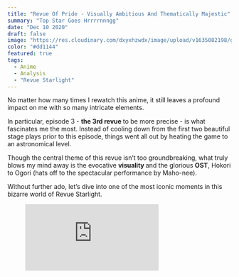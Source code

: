 ```yaml
---
title: "Revue Of Pride - Visually Ambitious And Thematically Majestic"
summary: "Top Star Goes Hrrrrnnngg"
date: "Dec 10 2020"
draft: false
image: "https://res.cloudinary.com/dxyxhzwdx/image/upload/v1635082198/gaftonosh/2021/10/2021-05-03-06_58_03-Greenshot.webp"
color: "#dd1144"
featured: true
tags:
  - Anime
  - Analysis
  - "Revue Starlight"
---
```


<div className="richtext pb-8">
  <p>
    No matter how many times I rewatch this anime, it still leaves a profound
    impact on me with so many intricate elements.
  </p>
  <p>
    In particular, episode 3 - <strong>the 3rd revue </strong>to be more precise
    - is what fascinates me the most. Instead of cooling down from the first two
    beautiful stage plays prior to this episode, things went all out by heating
    the game to an astronomical level.
  </p>
  <p>
    Though the central theme of this revue isn’t too groundbreaking, what truly
    blows my mind away is the evocative <strong>visuality </strong>and the
    glorious <strong>OST</strong>, Hokori to Ogori (hats off to the spectacular
    performance by Maho-nee).
  </p>
  <p>
    Without further ado, let’s dive into one of the most iconic moments in this
    bizarre world of Revue Starlight.
  </p>
  <figure className="kg-card kg-embed-card">
    <iframe
      allow="accelerometer; autoplay; clipboard-write; encrypted-media; gyroscope; picture-in-picture"
      allowFullScreen=""
      frameBorder={0}
      loading="lazy"
      src="https://www.youtube.com/embed/tg7qZzwqWYQ?feature=oembed"
      title="Hokori to Ogori (Pride and Arrogance) - Shoujo Kageki Revue Starlight EP 3 Insert Song"
    />
  </figure>
  <center>
    <h2>
      <b>Premise</b>
    </h2>
  </center>
  <p>
    As the stage came to life, the atmosphere shifted entirely from the cheerful
    tone of the slice-of-life on the <strong>surface</strong> to a fiery and
    solemn setting of the <strong>underground</strong> competition.
  </p>
  <p>
    <em>
      The lighting usage is spot-on as the contenders made their entrances.
    </em>
  </p>
  <p>
    While Karen casually made her debut, Maya gracefully descended from the
    summit. This prologue is likely a metaphor for their power gap.
  </p>
  <p>
    <em>However, Maya isn’t one to look down on her foes.</em>
  </p>
  <p>
    To demonstrate her title of being the 99th class leader, Maya had decided to
    examine this challenger by standing on <strong>equal ground</strong> with
    her.
  </p>
  <figure className="kg-card kg-image-card kg-width-wide">
    <img
      src="http://testghost.mo.cloudinary.net/image/upload/q_80/v1/gaftonosh/2021/10/2020-12-09-21_28_54-greenshot.webp"
      alt=""
      loading="lazy"
      height={1080}
      width={1920}
      className="kg-image hoverZoomLink"
    />
  </figure>
  <p>
    Despite the enthusiasm emitted from the build-up, the opening is rather
    chilling as it gave off the impression of a majestic, high-class ball of the
    <em> </em>
    <strong>nobles </strong>than a regular duel between{" "}
    <strong>knights </strong>or whatever you wanna call the girls in this spooky
    playground.
  </p>
  <p>
    <em>
      Nonetheless, things escalated fast as the Karen and Maya boldly affirm
      their stance.
    </em>
  </p>
  <figure className="kg-card kg-image-card kg-width-wide">
    <img
      src="http://testghost.mo.cloudinary.net/image/upload/q_80/v1/gaftonosh/2021/10/image-2-1-1.webp"
      alt=""
      loading="lazy"
      height={1069}
      width={1901}
      className="kg-image hoverZoomLink"
    />
  </figure>
  <blockquote>
    <em>
      I should be able to see – <strong>Karen</strong>
    </em>
    <br />
    <br />
    <em>
      No, you should not see – <strong>Maya</strong>
    </em>
    <br />
    <br />
    <em>
      The view from the top of that tower – <strong>Both</strong>
    </em>
  </blockquote>
  <p>
    It boggles the mind how quickly Maya shot Karen down with her desire to
    ascend the very top.
  </p>
  <div className="special-quote">
    <p className="g-grid__text">
      While this, at first glance, reflects the <strong>arrogance</strong> of
      Maya, as the song’s title suggests, there is more to the context to
      consider.
      <br />
      <br />
      Karen is technically a newcomer to this Revue industry; hence her barging in
      and declaring that she’ll take the star tiara is kind of a part of her <strong>
        arrogance
      </strong> too.
    </p>
  </div>
  <p>
    So in just a single line of the revue theme track, the arena was set ablaze
    as{" "}
    <em>
      <strong>neither of the girls was willing to back down</strong>
    </em>
    , which effectively brought us to the initial clash.
  </p>
  <center>
    <h2>
      <b>First Impact</b>
    </h2>
  </center>
  <blockquote>
    <p>What lies in your heart? What do your twinkling eyes seek?</p>
    <p>
      I still can’t reach that star, but for the sake of that promise, I’ll keep
      on charging ahead
    </p>
    <cite>
      <b>Karen</b>
    </cite>
  </blockquote>
  <p>
    Admittedly, this is quite a tricky part of the encounter since I'm not sure
    whether Karen was curious about Maya as a <strong>person </strong>or as a{" "}
    <strong>top star.</strong>
  </p>
  <p>
    The latter would imply that Karen sought to defeat Maya regardless of what
    fueled her, for{" "}
    <strong>
      <em>that promise</em>
    </strong>{" "}
    was Karen's prime goal here.
  </p>
  <p>
    On the other hand, the former leaned towards a{" "}
    <strong>personal interest</strong>, which I don't find to be the case
    because, as mentioned before, the <strong>promise</strong> is more important
    to Karen.
  </p>
  <figure className="kg-card kg-image-card kg-width-wide">
    <img
      src="http://testghost.mo.cloudinary.net/image/upload/q_80/v1/gaftonosh/2021/10/shoujo-kagekie29886revue-starlight-03-11.mp4_.00_02_11_02.still005.webp"
      alt=""
      loading="lazy"
      height={1080}
      width={1920}
      className="kg-image hoverZoomLink"
    />
  </figure>
  <p>
    The fight raged on for a short while until Maya issued a brief pause.{" "}
    <em>Her eyes lit a strong sense of distraught</em> as she questioned Karen
    of her motivation behind her participation in the revue.
  </p>
  <p>
    At the same time, it is noticeable how{" "}
    <em>
      Maya was able to effortlessly fend off Karen's fierce strikes, using just
      one hand to block her full blow
    </em>
    , which is pretty hype and, again, showcased the <strong>arrogance</strong> of
    Maya.
  </p>
  <figure className="kg-card kg-image-card kg-width-wide">
    <img
      src="http://testghost.mo.cloudinary.net/image/upload/q_80/v1/gaftonosh/2021/10/2020-12-09-17_41_37-greenshot.webp"
      alt=""
      loading="lazy"
      height={1080}
      width={1920}
      className="kg-image hoverZoomLink"
    />
  </figure>
  <p>
    I really love the way Maya delivered the <strong>"together?"</strong> in a
    pondered manner upon Karen's outrageous declaration. Most likely, there was
    only one thing that occupied her thought at the given time.
  </p>
  <div className="special-quote">
    <p className="g-grid__text">
      How can such a prestigious mantle be "shared" by more than one person?
    </p>
  </div>
  <p>
    Technically speaking, Karen's answer was rather disappointing,{" "}
    <em>at least from Maya's perspective.</em>
  </p>
  <p>
    To Maya, this is <strong>heresy</strong>. The "holy grail" of the revue is
    meant for a single winner, nothing more, nothing less, hence her urge to{" "}
    <strong>fix </strong>this faulty notion of a naive Karen.
  </p>
  <p>
    This speaks volumes of Maya's straightforward nature since{" "}
    <em>idealism has no place to confront her.</em>
  </p>
  <p>
    At this point, it appeared that Maya had been painted as your typical "boss"
    class antagonist with one sole objective in mind:{" "}
    <strong>utmost supremacy.</strong>
  </p>
  <p>However, is that really the case here?</p>
  <p>
    In my view, the second phase would tell us a different story in this regard,
    as Maya sincerely expressed herself in many elegant ways.
  </p>
  <center>
    <h2>
      <b>Where It Truly Begins</b>
    </h2>
  </center>
  <figure className="kg-card kg-image-card kg-width-wide">
    <img
      src="http://testghost.mo.cloudinary.net/image/upload/q_80/v1/gaftonosh/2021/10/2020-12-09-21_38_37-greenshot.webp"
      alt=""
      loading="lazy"
      height={1080}
      width={1920}
      className="kg-image hoverZoomLink"
    />
  </figure>
  <p>
    No longer messing around, Maya unleashed her true might as the head of 99th
    class,
    <strong>
      {" "}
      bending reality, no, the stage to her own will, as the lyric implies.
    </strong>
  </p>
  <p>
    I don't know about you, but this moment was just pure fire as{" "}
    <em>
      the way the details of the revue slowly interwove and danced to Maya's
      tune
    </em>{" "}
    is just a sight to behold.
  </p>
  <p>
    So far, <strong>red </strong>and <strong>gray </strong>have been the main
    palettes of this revue. This, of course, is no strange thing for they
    represent the girls respectively, mostly from their outfit design.
  </p>
  <figure className="kg-card kg-image-card">
    <img
      src="https://cdn.discordapp.com/attachments/901821911649099796/901825395207331861/maya-gawd-1.gif"
      alt=""
      loading="lazy"
      className="kg-image"
    />
  </figure>
  <p>
    As Maya finished her chanting, the theater came into full view in all of its
    glory.
  </p>
  <div className="special-quote">
    <p className="g-grid__text">
      The roles are now reversed, Karen is no longer the challenger, but
      instead, it was Maya who was taking total control and non-stop taunting
      her opponent with <strong>pride and arrogance.</strong>
    </p>
  </div>
  <p>
    The atmosphere now consisted of nothing but glowing spirits between the
    actors, thus further accentuated the tragic undertone behind the harsh truth
    of this <strong>vicious cycle</strong>.
  </p>
  <figure className="kg-card kg-image-card kg-width-wide">
    <img
      src="http://testghost.mo.cloudinary.net/image/upload/q_80/v1/gaftonosh/2021/10/2020-12-09-21_58_30-greenshot.webp"
      alt=""
      loading="lazy"
      height={1080}
      width={1920}
      className="kg-image hoverZoomLink"
    />
  </figure>
  <blockquote>
    <p>Come climb up here, if you have the resolve</p>
    <p>Try to tear me down, show me your fury</p>
    <p>Do not be at the mercy of the beast that lies within you</p>
    <p>I have no need for those who lack willpower</p>
    <p>I want you to show you are fighting with your pride on the line</p>
    <cite>
      <b>Maya</b>
    </cite>
  </blockquote>
  <p>
    While it is undeniable that Maya is inherently competitive, she, however,{" "}
    <strong>
      does acknowledge those who put their best on the line when facing her.
    </strong>
  </p>
  <p>
    For the record, there hasn't been any instance of Maya looking down on other
    opponents.
  </p>
  <center>
    <h2>
      <b>The Tip Of The Iceberg</b>
    </h2>
  </center>
  <p>
    It might be a bit irrelevant to the topic but, earlier in episode 3, almost
    every moment featuring Maya is merely her seemingly taking some random
    glances and sending greetings to her peers.
  </p>
  <p>
    Unexpectedly, when this stage manifested, all of these elements would then
    hold much more value and <strong>weight </strong>than they originally
    appeared to.
  </p>
  <figure className="kg-card kg-image-card kg-width-wide">
    <img
      src="http://testghost.mo.cloudinary.net/image/upload/q_80/v1/gaftonosh/2021/10/2020-12-09-22_00_24-greenshot.webp"
      alt=""
      loading="lazy"
      height={1080}
      width={1920}
      className="kg-image hoverZoomLink"
    />
  </figure>
  <div className="special-quote">
    <p className="g-grid__text">
      The essence behind Maya's character is to take the top spot by giving her
      all, holding nothing back, even if it means transforming into a{" "}
      <strong>beast</strong>.<br />
      <br />
      This goes to show how tempting and distasteful the environment of creating
      the <strong>best of the best</strong> is.
    </p>
  </div>
  <p>
    Therefore, Karen's idea of reaching the top star{" "}
    <strong>with someone else</strong> is a pipedream, a ludicrous wish to Maya;
    hence her being mildly furious and going all out in this second phase.
  </p>
  <blockquote>
    <p>There is but one lone star on the stage</p>
    <p>Desire it</p>
    <p>Starve for it</p>
    <p>Thirst for it</p>
    <p>Fight for it</p>
    <cite>
      <b>Maya</b>
    </cite>
  </blockquote>
  <p>
    The best thing about this revue is how it not only{" "}
    <strong>solidified Maya's character and ideal</strong> but also served as a
    subtle <strong>foreshadowing</strong> for something much more climactic to
    come.
  </p>
  <p>
    For those who have already finished the anime, you can already tell the
    reason for this quick line-up shot as Maya poured her heart out with the
    song and dance.
  </p>
  <figure className="kg-card kg-image-card">
    <img
      src="https://cdn.discordapp.com/attachments/901821911649099796/901826439874220042/ezgif.com-gif-maker.gif"
      alt=""
      loading="lazy"
      className="kg-image"
    />
  </figure>
  <p>
    <em>
      Nana stood out the most with only the lower half of her face revealed in
      contrast to the other three, indicating that there's much to her character
      compared to other candidates.
    </em>
  </p>
  <p>
    I mean, everything adds up, to be honest, when you look at this series as a
    whole and connect this segment with "something" in the later events to come,
    it's simply mesmerizing (<strong>NANA </strong>HYPE).
  </p>
  <p>But I digress.</p>
  <figure className="kg-card kg-width-wide kg-gallery-card">
    <div className="kg-gallery-container">
      <div className="kg-gallery-row">
        <div className="kg-gallery-image">
          <img
            src="http://testghost.mo.cloudinary.net/image/upload/q_80/v1/gaftonosh/2021/10/2020-12-09-22_11_27-greenshot.webp"
            alt=""
            loading="lazy"
            height={1080}
            width={1920}
            className="hoverZoomLink"
          />
        </div>
        <div className="kg-gallery-image">
          <img
            src="http://testghost.mo.cloudinary.net/image/upload/q_80/v1/gaftonosh/2021/10/2020-12-09-22_11_36-greenshot.webp"
            alt=""
            loading="lazy"
            height={1080}
            width={1920}
            className="hoverZoomLink"
          />
        </div>
      </div>
    </div>
  </figure>
  <p>
    Maya's resolution might not be absolute and flawed from the context of the
    story, it still strikes me as a practical approach to the revue or
    competition in general.
  </p>
  <p>
    No matter how you look at it, there can only be one winner, which ultimately
    led us to the final phase, the climax.
  </p>
  <figure className="kg-card kg-image-card kg-width-wide">
    <img
      src="http://testghost.mo.cloudinary.net/image/upload/q_80/v1/gaftonosh/2021/10/2020-12-09-22_11_52-greenshot.webp"
      alt=""
      loading="lazy"
      height={1080}
      width={1920}
      className="kg-image hoverZoomLink"
    />
  </figure>
  <center>
    <h2>
      <b>The Peak</b>
    </h2>
  </center>
  <blockquote>
    <p>Going higher, shining brighter</p>
    <p>I will illuminate the horizon</p>
    <p>A single step forward is a step closer to my dream</p>
    <p>That is pride</p>
    <br />
    <p>Going higher, shining brighter</p>
    <p>Towards unreachable heights</p>
    <p>That is my pride</p>
    <cite>
      <b>Maya</b>
    </cite>
  </blockquote>
  <figure className="kg-card kg-image-card kg-width-full">
    <img
      src="http://testghost.mo.cloudinary.net/image/upload/q_80/v1/gaftonosh/2021/10/shoujo-kagekie29886revue-starlight-03-11.mp4_.00_04_11_18.still012.webp"
      alt=""
      loading="lazy"
      height={1069}
      width={1901}
      className="kg-image hoverZoomLink"
    />
  </figure>
  <p>
    Maya reinforces her ideal by proclaiming to reach an{" "}
    <strong>infinite height</strong>, and IMO this is where Maya truly shines as
    a character.
  </p>
  <p>
    Think about it, Maya is like a monarch standing on top of the mountain,
    undefeated, uncontended, yet she refused to rest on her laurels.
  </p>
  <p>
    Despite her recognizing and understanding the pains, despairs, and tragedies
    that engulf the fallen ones,{" "}
    <strong>Maya would not feel pity for them</strong>.
  </p>
  <p>
    Instead, she strives to push herself further. Not because she doesn't care
    about her peers,{" "}
    <strong>
      <em>but as a means to pay her respect to them.</em>
    </strong>
  </p>
  <div className="special-quote">
    <p className="g-grid__text">
      <strong>
        The top star means nothing without those failing to reach it
      </strong>
      . In truth, only desolation and despair await the defeated.
      <br />
      <br />
      YET, painful as it is, <em>Maya must carry on</em>.<br />
      <br />
      Otherwise, everything she had done would prove to be meaningless, and the
      effort of those girls would have been wasted as well.
      <br />
      <br />
      For those who were chasing behind her, and as proof of her determination, Maya
      would not stop for anything, even if at the cost of remaining a lone star,
      that is her <strong>pride</strong>.
    </p>
  </div>
  <p>
    <em>With this, everything came together as one.</em>
  </p>
  <p>
    It felt as though the{" "}
    <strong>
      theme, the characters, the visual, and the music all clashed against one
      another to vie for supremacy.
    </strong>{" "}
    Therein, this put me in a difficult position for I could not even make up my
    mind lol.
  </p>
  <figure className="kg-card kg-image-card kg-card-hascaption">
    <img
      src="https://cdn.discordapp.com/attachments/901821911649099796/901826465241391174/ezgif.com-gif-maker-1.gif"
      alt=""
      loading="lazy"
      className="kg-image"
    />
    <figcaption>
      If anything, this action shot down here is probably the best non-cut
      sequence I've ever witnessed in my anime-watching career.
    </figcaption>
  </figure>
  <p>
    On another note, I think I finally understand{" "}
    <em>what the Giraffe was seeking</em> all the time by orchestrating this
    revue system.
  </p>
  <p>
    It sure seems like an ass move, but then again,{" "}
    <em>
      <strong>aren't we, the audience, all the same</strong>
    </em>{" "}
    for yearning to see the girls' suffering just so it'll satisfy our craving
    for the unknown, the sublime scenery?
  </p>
  <figure className="kg-card kg-image-card kg-width-wide">
    <img
      src="http://testghost.mo.cloudinary.net/image/upload/q_80/v1/gaftonosh/2021/10/2020-12-09-22_16_27-greenshot.webp"
      alt=""
      loading="lazy"
      height={1080}
      width={1920}
      className="kg-image hoverZoomLink"
    />
  </figure>
  <p>
    Anyway, getting back on the topic, Karen found herself being utterly
    overwhelmed by Maya's brilliance as she struggled and unable to get an
    opening to make her way through.
  </p>
  <p>
    In contrast, Maya was relentlessly toying with her prey. Every time she was
    close to receiving an attack from Karen, Maya would then widen the gap by{" "}
    <strong>fiddling the stage as she will it</strong>, which is insanely epic
    and out-of-this-world.
  </p>
  <figure className="kg-card kg-image-card kg-width-wide">
    <img
      src="http://testghost.mo.cloudinary.net/image/upload/q_80/v1/gaftonosh/2021/10/2020-12-09-22_19_12-greenshot-1.webp"
      alt=""
      loading="lazy"
      height={1080}
      width={1920}
      className="kg-image hoverZoomLink"
    />
  </figure>
  <p>
    <em>Eventually, the moment of truth drew near.</em>
  </p>
  <p>
    When Karen exhausted herself and realized that she was facing an immovable
    wall, Maya valiantly delivered the finishing blow.
  </p>
  <p>
    Incidentally, as she let her emotion got the best of her, Claudine was also
    seen to be having an intense battle in a different arena.
  </p>
  <figure className="kg-card kg-width-wide kg-gallery-card">
    <div className="kg-gallery-container">
      <div className="kg-gallery-row">
        <div className="kg-gallery-image">
          <img
            src="http://testghost.mo.cloudinary.net/image/upload/q_80/v1/gaftonosh/2021/10/shoujo-kagekie29886revue-starlight-03-3.mp4_.00_21_00_16.still005.webp"
            alt=""
            loading="lazy"
            height={1080}
            width={1920}
            className="hoverZoomLink"
          />
        </div>
        <div className="kg-gallery-image">
          <img
            src="http://testghost.mo.cloudinary.net/image/upload/q_80/v1/gaftonosh/2021/10/shoujo-kagekie29886revue-starlight-03-3.mp4_.00_20_58_22.still004.webp"
            alt=""
            loading="lazy"
            height={1080}
            width={1920}
            className="hoverZoomLink"
          />
        </div>
      </div>
    </div>
  </figure>
  <figure className="kg-card kg-image-card kg-width-wide">
    <img
      src="http://testghost.mo.cloudinary.net/image/upload/q_80/v1/gaftonosh/2021/10/shoujo-kagekie29886revue-starlight-03-3.mp4_.00_21_06_02.still001.webp"
      alt=""
      loading="lazy"
      height={1080}
      width={1920}
      className="kg-image hoverZoomLink"
    />
  </figure>
  <p>
    And just like that, the curtain fell on the <strong>Revue of Pride</strong>{" "}
    with Maya once again reaffirmed her resolve to stand on top, alone.
  </p>
  <figure className="kg-card kg-image-card kg-width-full">
    <img
      src="http://testghost.mo.cloudinary.net/image/upload/q_80/v1/gaftonosh/2021/10/2021-05-03-06_58_03-Greenshot.webp"
      alt=""
      loading="lazy"
      height={1080}
      width={1920}
      className="kg-image hoverZoomLink"
    />
  </figure>
  <center>
    <h2>
      <b>Afterthought</b>
    </h2>
  </center>
  <p>
    I must say episode 3 as a whole, and this revue, in particular, was{" "}
    <strong>meticulously and masterfully crafted in every way</strong>.
  </p>
  <p>
    There was so much foreshadowing, subtlety, and foils running together to
    raise the bar and suspense on top of a flawless assemble of theatrical
    showdown backed by a majestic <strong>theme track</strong>.
  </p>
  <p>
    The <strong>directing </strong>is one thing, but damn, all those{" "}
    <strong>choreography </strong>shots and the non-cut, flashback, etc just
    refused to let up the stream of hype and thrill.
  </p>
  <p>
    Moreover, the <strong>lighting </strong>deserves a medal here, for they
    pretty much captured the <strong>semi-gloomy </strong>atmosphere while
    maintaining the passion and tension as consistent with the nature of a revue
    in this anime.
  </p>
  <p>
    For an anime to have achieved so many feats while retaining the core value
    of the plot, themes, and characters, it's not something I can hope to
    witness every once in a while.
  </p>
  <figure className="kg-card kg-image-card">
    <img
      src="http://testghost.mo.cloudinary.net/image/upload/q_80/v1/gaftonosh/2021/10/shoujo-kagekie29886revue-starlight-03-3.mp4_.00_20_56_13.still003.webp"
      alt=""
      loading="lazy"
      height={1080}
      width={1920}
      className="kg-image hoverZoomLink"
    />
  </figure>
  <p>
    On a different note, just an FYI,{" "}
    <strong>
      <em>I'm not writing this analysis to denounce Karen whatsoever.</em>
    </strong>
  </p>
  <p>
    I confess that my bias for Maya is high, but I by no means use that as an
    excuse to talk down on Karen. Still, fact remains that she had made several
    mistakes at this point.
  </p>
  <p>
    Karen did redeem herself in the endgame and even surpassed Maya in some ways
    because, after all, her theme is <strong>evolution</strong>, so I don't have
    anything against that.
  </p>
  <p>
    However, this post's main focus is <strong>episode 3</strong> alone, so
    welp.
  </p>
  <p>
    To wrap this up, the <strong>Revue of Pride</strong> is hands down my
    personal favorite stage play despite its <strong>early </strong>presence in
    the grand scheme of things, which more or less get overshadowed later on.
  </p>
  <p>
    Nevertheless, as someone who also participates in competitive activity,
    <em>
      {" "}
      I can pretty much identify myself with this spectacular revue as well as Maya
      the lone star
    </em>
    {" , so yeah, what a wild ride it was. "}
  </p>
</div>
